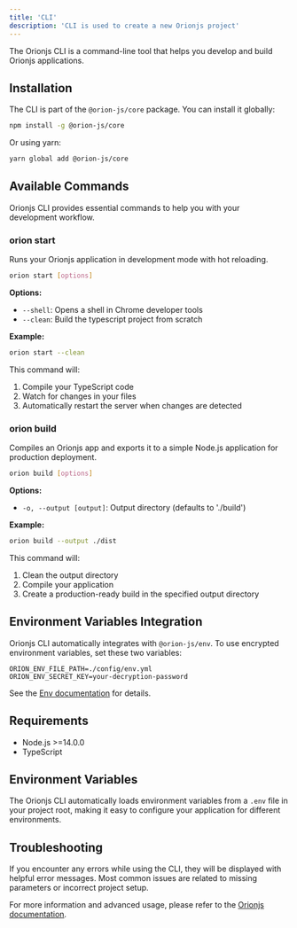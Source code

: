 ```yaml
---
title: 'CLI'
description: 'CLI is used to create a new Orionjs project'
---
```


The Orionjs CLI is a command-line tool that helps you develop and build Orionjs applications.

## Installation

The CLI is part of the `@orion-js/core` package. You can install it globally:

```bash
npm install -g @orion-js/core
```

Or using yarn:

```bash
yarn global add @orion-js/core
```

## Available Commands

Orionjs CLI provides essential commands to help you with your development workflow.

### orion start

Runs your Orionjs application in development mode with hot reloading.

```bash
orion start [options]
```

**Options:**

- `--shell`: Opens a shell in Chrome developer tools
- `--clean`: Build the typescript project from scratch

**Example:**

```bash
orion start --clean
```

This command will:
1. Compile your TypeScript code
2. Watch for changes in your files
3. Automatically restart the server when changes are detected

### orion build

Compiles an Orionjs app and exports it to a simple Node.js application for production deployment.

```bash
orion build [options]
```

**Options:**

- `-o, --output [output]`: Output directory (defaults to './build')

**Example:**

```bash
orion build --output ./dist
```

This command will:
1. Clean the output directory
2. Compile your application
3. Create a production-ready build in the specified output directory

## Environment Variables Integration

Orionjs CLI automatically integrates with `@orion-js/env`. To use encrypted environment variables, set these two variables:

```
ORION_ENV_FILE_PATH=./config/env.yml
ORION_ENV_SECRET_KEY=your-decryption-password
```

See the [Env documentation](/overview/other-modules/env) for details.

## Requirements

- Node.js >=14.0.0
- TypeScript

## Environment Variables

The Orionjs CLI automatically loads environment variables from a `.env` file in your project root, making it easy to configure your application for different environments.

## Troubleshooting

If you encounter any errors while using the CLI, they will be displayed with helpful error messages. Most common issues are related to missing parameters or incorrect project setup.

For more information and advanced usage, please refer to the [Orionjs documentation](https://orionjs.com/docs).


